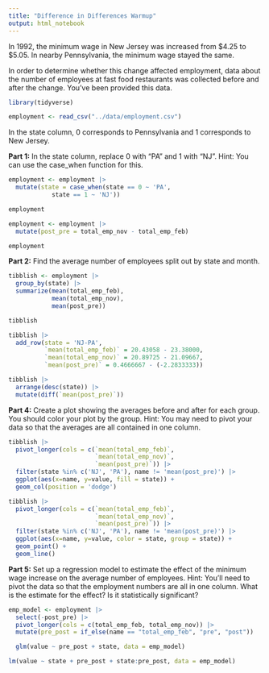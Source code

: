 ```yaml
---
title: "Difference in Differences Warmup"
output: html_notebook
---
```


In 1992, the minimum wage in New Jersey was increased from \$4.25 to \$5.05. In nearby Pennsylvania, the minimum wage stayed the same.

In order to determine whether this change affected employment, data about the number of employees at fast food restaurants was collected before and after the change. You've been provided this data.

```r
library(tidyverse)

employment <- read_csv("../data/employment.csv")
```

In the state column, 0 corresponds to Pennsylvania and 1 corresponds to New Jersey.

**Part 1:** In the state column, replace 0 with "PA" and 1 with "NJ". Hint: You can use the case_when function for this. 
```r
employment <- employment |> 
  mutate(state = case_when(state == 0 ~ 'PA',
            state == 1 ~ 'NJ'))

employment
```


```r
employment <- employment |> 
  mutate(post_pre = total_emp_nov - total_emp_feb)

employment
```
**Part 2:** Find the average number of employees split out by state and month.
```r
tibblish <- employment |> 
  group_by(state) |> 
  summarize(mean(total_emp_feb), 
            mean(total_emp_nov), 
            mean(post_pre))

tibblish
```

```r
tibblish |> 
  add_row(state = 'NJ-PA',
          `mean(total_emp_feb)` = 20.43058 - 23.38000,
          `mean(total_emp_nov)` = 20.89725 - 21.09667,
          `mean(post_pre)` = 0.4666667 - (-2.2833333))
```

```r
tibblish |> 
  arrange(desc(state)) |> 
  mutate(diff(`mean(post_pre)`))
```

**Part 4:** Create a plot showing the averages before and after for each group. You should color your plot by the group.
Hint: You may need to pivot your data so that the averages are all contained in one column.

```r
tibblish |> 
  pivot_longer(cols = c(`mean(total_emp_feb)`,
                        `mean(total_emp_nov)`, 
                        `mean(post_pre)`)) |> 
  filter(state %in% c('NJ', 'PA'), name != 'mean(post_pre)') |> 
  ggplot(aes(x=name, y=value, fill = state)) +
  geom_col(position = 'dodge')
```
```r
tibblish |> 
  pivot_longer(cols = c(`mean(total_emp_feb)`,
                        `mean(total_emp_nov)`, 
                        `mean(post_pre)`)) |> 
  filter(state %in% c('NJ', 'PA'), name != 'mean(post_pre)') |> 
  ggplot(aes(x=name, y=value, color = state, group = state)) +
  geom_point() +
  geom_line()
```

**Part 5:** Set up a regression model to estimate the effect of the minimum wage increase on the average number of employees. 
Hint: You'll need to pivot the data so that the employment numbers are all in one column.
What is the estimate for the effect? Is it statistically significant?


```r
emp_model <- employment |> 
  select(-post_pre) |> 
  pivot_longer(cols = c(total_emp_feb, total_emp_nov)) |> 
  mutate(pre_post = if_else(name == "total_emp_feb", "pre", "post")) 

```


```r
  glm(value ~ pre_post + state, data = emp_model)
```
```r
lm(value ~ state + pre_post + state:pre_post, data = emp_model)
```

